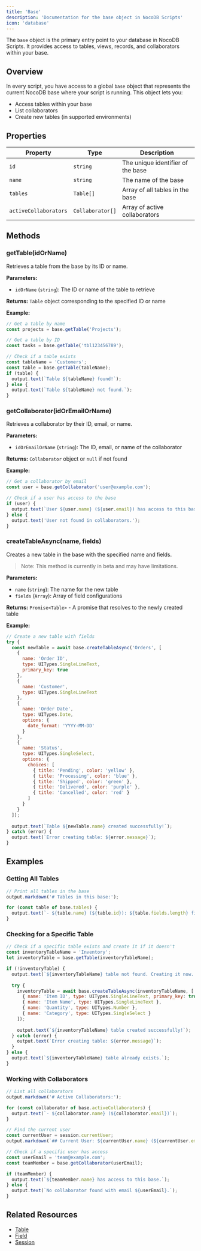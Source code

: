 ```yaml
---
title: 'Base'
description: 'Documentation for the base object in NocoDB Scripts'
icon: 'database'
---
```


The `base` object is the primary entry point to your database in NocoDB Scripts. It provides access to tables, views, records, and collaborators within your base.

## Overview

In every script, you have access to a global `base` object that represents the current NocoDB base where your script is running. This object lets you:

- Access tables within your base
- List collaborators
- Create new tables (in supported environments)

## Properties

| Property | Type | Description |
| -------- | ---- | ----------- |
| `id` | `string` | The unique identifier of the base |
| `name` | `string` | The name of the base |
| `tables` | `Table[]` | Array of all tables in the base |
| `activeCollaborators` | `Collaborator[]` | Array of active collaborators |

## Methods

### getTable(idOrName)

Retrieves a table from the base by its ID or name.

**Parameters:**
- `idOrName` (`string`): The ID or name of the table to retrieve

**Returns:** `Table` object corresponding to the specified ID or name

**Example:**
```javascript
// Get a table by name
const projects = base.getTable('Projects');

// Get a table by ID
const tasks = base.getTable('tbl123456789');

// Check if a table exists
const tableName = 'Customers';
const table = base.getTable(tableName);
if (table) {
  output.text(`Table ${tableName} found!`);
} else {
  output.text(`Table ${tableName} not found.`);
}
```

### getCollaborator(idOrEmailOrName)

Retrieves a collaborator by their ID, email, or name.

**Parameters:**
- `idOrEmailOrName` (`string`): The ID, email, or name of the collaborator

**Returns:** `Collaborator` object or `null` if not found

**Example:**
```javascript
// Get a collaborator by email
const user = base.getCollaborator('user@example.com');

// Check if a user has access to the base
if (user) {
  output.text(`User ${user.name} (${user.email}) has access to this base.`);
} else {
  output.text('User not found in collaborators.');
}
```

### createTableAsync(name, fields)

Creates a new table in the base with the specified name and fields. 

> Note: This method is currently in beta and may have limitations.

**Parameters:**
- `name` (`string`): The name for the new table
- `fields` (`Array`): Array of field configurations

**Returns:** `Promise<Table>` - A promise that resolves to the newly created table

**Example:**
```javascript
// Create a new table with fields
try {
  const newTable = await base.createTableAsync('Orders', [
    {
      name: 'Order ID',
      type: UITypes.SingleLineText,
      primary_key: true
    },
    {
      name: 'Customer',
      type: UITypes.SingleLineText
    },
    {
      name: 'Order Date',
      type: UITypes.Date,
      options: {
        date_format: 'YYYY-MM-DD'
      }
    },
    {
      name: 'Status',
      type: UITypes.SingleSelect,
      options: {
        choices: [
          { title: 'Pending', color: 'yellow' },
          { title: 'Processing', color: 'blue' },
          { title: 'Shipped', color: 'green' },
          { title: 'Delivered', color: 'purple' },
          { title: 'Cancelled', color: 'red' }
        ]
      }
    }
  ]);
  
  output.text(`Table ${newTable.name} created successfully!`);
} catch (error) {
  output.text(`Error creating table: ${error.message}`);
}
```

## Examples

### Getting All Tables

```javascript
// Print all tables in the base
output.markdown('# Tables in this base:');

for (const table of base.tables) {
  output.text(`- ${table.name} (${table.id}): ${table.fields.length} fields, ${table.views.length} views`);
}
```

### Checking for a Specific Table

```javascript
// Check if a specific table exists and create it if it doesn't
const inventoryTableName = 'Inventory';
let inventoryTable = base.getTable(inventoryTableName);

if (!inventoryTable) {
  output.text(`${inventoryTableName} table not found. Creating it now...`);
  
  try {
    inventoryTable = await base.createTableAsync(inventoryTableName, [
      { name: 'Item ID', type: UITypes.SingleLineText, primary_key: true },
      { name: 'Item Name', type: UITypes.SingleLineText },
      { name: 'Quantity', type: UITypes.Number },
      { name: 'Category', type: UITypes.SingleSelect }
    ]);
    
    output.text(`${inventoryTableName} table created successfully!`);
  } catch (error) {
    output.text(`Error creating table: ${error.message}`);
  }
} else {
  output.text(`${inventoryTableName} table already exists.`);
}
```

### Working with Collaborators

```javascript
// List all collaborators
output.markdown('# Active Collaborators:');

for (const collaborator of base.activeCollaborators) {
  output.text(`- ${collaborator.name} (${collaborator.email})`);
}

// Find the current user
const currentUser = session.currentUser;
output.markdown(`## Current User: ${currentUser.name} (${currentUser.email})`);

// Check if a specific user has access
const userEmail = 'team@example.com';
const teamMember = base.getCollaborator(userEmail);

if (teamMember) {
  output.text(`${teamMember.name} has access to this base.`);
} else {
  output.text(`No collaborator found with email ${userEmail}.`);
}
```

## Related Resources

- [Table](/docs/scripts/api/table)
- [Field](/docs/scripts/api/field)
- [Session](/docs/scripts/api/session)
